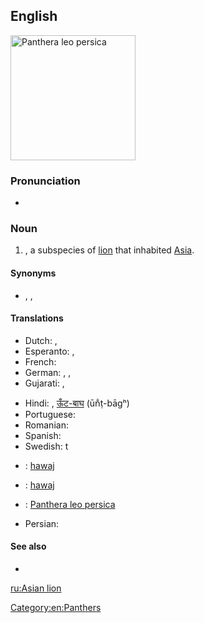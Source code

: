 ==English==
[[Image:Asian lion 3.jpg|thumb|200px|''Panthera leo persica'']]
{{wikipedia|Asiatic lion}}
{{wikispecies|Panthera leo persica}}

===Pronunciation===
* {{IPA|/ˈeɪʒən ˈlaɪən/|lang=en}}

===Noun===
{{en-noun|head=[[Asian]] [[lion]]}}

# {{taxlink|Panthera leo persica|subspecies|noshow=1}}, a subspecies of [[lion]] that inhabited [[Asia]].

====Synonyms====
* {{vern|Asiatic lion}}, {{vern|Indian lion}}, {{taxlink|Felis leo persicus|subspecies|noshow=1}}

====Translations====
{{trans-top|species of lion that inhabited Asia}}
* Dutch: {{t|nl|Perzische leeuw|m}}, {{t|nl|Aziatische leeuw|m}}
* Esperanto: {{t|eo|persa leono}}, {{t|eo|azia leono}}
* French: {{t|fr|lion d'Asie|m}}
* German: {{t|de|persischer Löwe|m}}, {{t|de|asiatischer Löwe|m}}, {{t|de|indischer Löwe|m}}
* Gujarati: {{t|gu|sinh}}, {{t|gu|sawaj}}
{{trans-mid}}
* Hindi: {{t|hi|शेर|tr=šer}}, [[ऊँट-बाघ]] (ūn̐ṭ-bāgʰ) <!-- (literally: camel tiger) -->
* Portuguese: {{t|pt|leão asiático|m}}
* Romanian: {{t|ro|leu asiatic|m}}
* Spanish: {{t|es|león de Asia|m}}
* Swedish: {{t+|sv|asiatisk}}t {{t+|sv|lejon|n}}
{{trans-bottom}}

{{checktrans-top}}
* {{ttbc|gu}}: [[hawaj]]
* {{ttbc|kfr}}: [[hawaj]]
{{trans-mid}}
* {{ttbc|la}}: [[Panthera leo persica]]
* Persian: {{t+check|fa|شیر|tr=shir}}
{{trans-bottom}}

====See also====
* {{pedia|Lion}}

[[Category:en:Panthers]]

[[ru:Asian lion]]